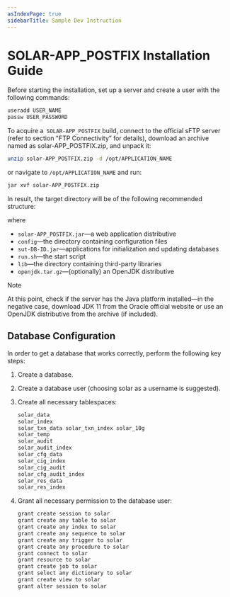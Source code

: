 ```yaml
---
asIndexPage: true
sidebarTitle: Sample Dev Instruction
---
```





# SOLAR-APP_POSTFIX Installation Guide

Before starting the installation, set up a server and create a user with the
following commands:

```sh
useradd USER_NAME
passw USER_PASSWORD
```

To acquire a` SOLAR-APP_POSTFIX` build, connect to the official sFTP server
(refer to section "FTP Connectivity” for details), download an archive named as
solar-APP_POSTFIX.zip, and unpack it:

```sh
unzip solar-APP_POSTFIX.zip -d /opt/APPLICATION_NAME
```

or navigate to `/opt/APPLICATION_NAME` and run:

```sh
jar xvf solar-APP_POSTFIX.zip
```

In result, the target directory will be of the following recommended structure:

<FileTree>
  <FileTree.Folder name="opt" open>
    <FileTree.Folder name="APPLICATION_NAME" open>
      <FileTree.File name="solar-APP_POSFIX.jar" />
      <FileTree.Folder name="config" open>
        <FileTree.File name="context.xml" />
        <FileTree.File name="logback.xml" />
      </FileTree.Folder>
      <FileTree.File name="sut-DB_ID.jar" />
      <FileTree.File name="run.sh" active />
      <FileTree.Folder name="lib" />
      <FileTree.File name="[openjdk.tar.gz]" />
    </FileTree.Folder>
  </FileTree.Folder>
</FileTree>

where
*   `solar-APP_POSTFIX.jar`—a web application distributive
*   `config`—the directory containing configuration files
*   `sut-DB-ID.jar`—applications for initialization and updating databases
*   `run.sh`—the start script
*   `lib`—the directory containing third-party libraries
*   `openjdk.tar.gz`—(optionally) an OpenJDK distributive

> [!NOTE]
>
> At this point, check if the server has the Java platform installed—in the
> negative case, download JDK 11 from the Oracle official website or use an
> OpenJDK distributive from the archive (if included).


## Database Configuration

In order to get a database that works correctly, perform the following key
steps:
1.  Create a database.
1.  Create a database user (choosing solar as a username is suggested).
1.  Create all necessary tablespaces:

    ```sh
    solar_data
    solar_index
    solar_txn_data solar_txn_index solar_10g
    solar_temp
    solar_audit
    solar_audit_index
    solar_cfg_data
    solar_cig_index
    solar_cig_audit
    solar_cfg_audit_index
    solar_res_data
    solar_res_index
    ```

1.  Grant all necessary permission to the database user:

    ```sh
    grant create session to solar
    grant create any table to solar
    grant create any index to solar
    grant create any sequence to solar
    grant create any trigger to solar
    grant create any procedure to solar
    grant connect to solar
    grant resource to solar
    grant create job to solar
    grant select any dictionary to solar
    grant create view to solar
    grant alter session to solar
    ```
